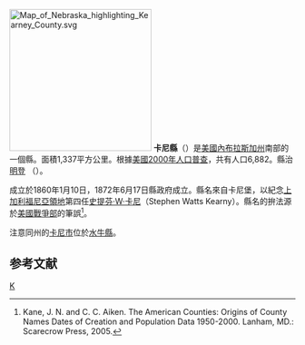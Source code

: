 {{noteTA
|T=zh-hans:卡尼县 (内布拉斯加州);zh-hk:卡尼縣 (內布拉斯加州);zh-tw:卡尼郡 (內布拉斯加州);
}}

[[File:Map_of_Nebraska_highlighting_Kearney_County.svg|250px]]
{{Otheruses|卡尼縣|subject=美國內布拉斯加州的一個縣|other=同名的縣}}
'''卡尼縣'''（{{lang-en|Kearney County}}）是[[美國|美國]][[內布拉斯加州|內布拉斯加州]]南部的一個縣。面積1,337平方公里。根據[[美國2000年人口普查|美國2000年人口普查]]，共有人口6,882。縣治[[明登_(內布拉斯加州)|明登]] （{{lang|en|Minden}}）。

成立於1860年1月10日，1872年6月17日縣政府成立。縣名來自卡尼堡，以紀念[[上加利福尼亞省|上加利福尼亞領地]]第四任{{Link-de|軍政長官|Militärgouverneur}}[[史提芬·W·卡尼|史提芬·W·卡尼]]（Stephen Watts Kearny）。縣名的拚法源於[[美國戰爭部|美國戰爭部]]的筆誤<ref>Kane, J. N. and C. C. Aiken. The American Counties: Origins of County Names Dates of Creation and Population Data 1950-2000. Lanham, MD.: Scarecrow Press, 2005.</ref>。

注意同州的[[卡尼_(內布拉斯加州)|卡尼市]]位於[[水牛縣_(內布拉斯加州)|水牛縣]]。

==参考文献==
<div class="references-small">
<references />
</div>

{{內布拉斯加州}}

[[Category:內布拉斯加州行政區劃|K]]